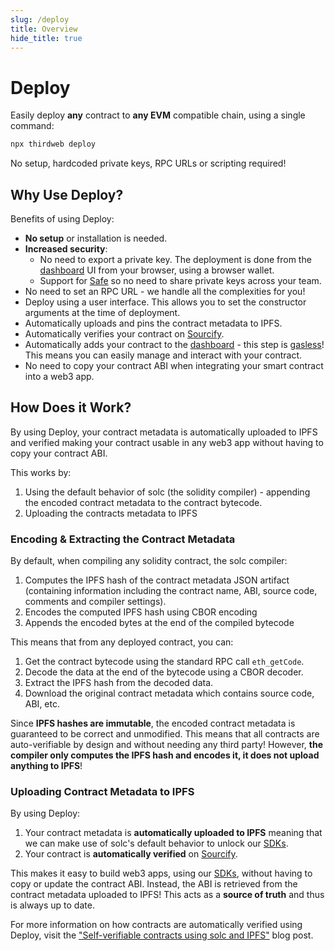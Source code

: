 ```yaml
---
slug: /deploy
title: Overview
hide_title: true
---
```


# Deploy

Easily deploy **any** contract to **any EVM** compatible chain, using a single command:

```bash
npx thirdweb deploy
```

No setup, hardcoded private keys, RPC URLs or scripting required!

## Why Use Deploy?

Benefits of using Deploy:

- **No setup** or installation is needed.
- **Increased security**:
  - No need to export a private key. The deployment is done from the [dashboard](/dashboard) UI from your browser, using a browser wallet.
  - Support for [Safe](https://safe.global/wallet) so no need to share private keys across your team.
- No need to set an RPC URL - we handle all the complexities for you!
- Deploy using a user interface. This allows you to set the constructor arguments at the time of deployment.
- Automatically uploads and pins the contract metadata to IPFS.
- Automatically verifies your contract on [Sourcify](https://sourcify.dev/).
- Automatically adds your contract to the [dashboard](/dashboard) - this step is [gasless](/glossary/gasless-transactions)! This means you can easily manage and interact with your contract.
- No need to copy your contract ABI when integrating your smart contract into a web3 app.

## How Does it Work?

By using Deploy, your contract metadata is automatically uploaded to IPFS and verified
making your contract usable in any web3 app without having to copy your contract ABI.

This works by:

1. Using the default behavior of solc (the solidity compiler) - appending the encoded contract metadata to the contract bytecode.
2. Uploading the contracts metadata to IPFS

### Encoding & Extracting the Contract Metadata

By default, when compiling any solidity contract, the solc compiler:

1. Computes the IPFS hash of the contract metadata JSON artifact
   (containing information including the contract name, ABI, source code, comments and compiler settings).
2. Encodes the computed IPFS hash using CBOR encoding
3. Appends the encoded bytes at the end of the compiled bytecode

This means that from any deployed contract, you can:

1. Get the contract bytecode using the standard RPC call `eth_getCode`.
2. Decode the data at the end of the bytecode using a CBOR decoder.
3. Extract the IPFS hash from the decoded data.
4. Download the original contract metadata which contains source code, ABI, etc.

Since **IPFS hashes are immutable**, the encoded contract metadata is guaranteed to be correct and unmodified.
This means that all contracts are auto-verifiable by design and without needing any third party! However, **the compiler only computes the IPFS hash and encodes it, it does not upload anything to IPFS**!

### Uploading Contract Metadata to IPFS

By using Deploy:

1. Your contract metadata is **automatically uploaded to IPFS** meaning that we can make use of solc's default behavior to unlock our [SDKs](/sdk).
2. Your contract is **automatically verified** on [Sourcify](https://sourcify.dev/).

This makes it easy to build web3 apps, using our [SDKs](/sdk), without having to copy or update the contract ABI. Instead, the ABI is retrieved from the contract metadata uploaded to IPFS!
This acts as a **source of truth** and thus is always up to date.

For more information on how contracts are automatically verified using Deploy, visit the ["Self-verifiable contracts using solc and IPFS"](https://mirror.xyz/joenrv.eth/DdbK6GR-CkeYxHoU8sKl0AFYbGeQwZcvCM5Qvzipr0g) blog post.
